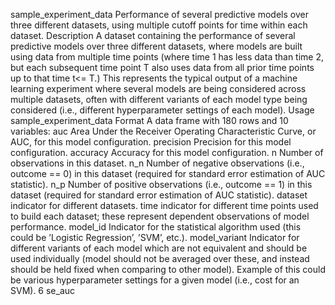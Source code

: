 
sample_experiment_data
Performance of several predictive models over three different datasets,
using multiple cutoff points for time within each dataset.
Description
A dataset containing the performance of several predictive models over three different datasets,
where models are built using data from multiple time points (where time 1 has less data than time
2, but each subsequent time point T also uses data from all prior time points up to that time t<=
T.) This represents the typical output of a machine learning experiment where several models are
being considered across multiple datasets, often with different variants of each model type being
considered (i.e., different hyperparameter settings of each model).
Usage
sample_experiment_data
Format
A data frame with 180 rows and 10 variables:
auc Area Under the Receiver Operating Characteristic Curve, or AUC, for this model configuration.
precision Precision for this model configuration.
accuracy Accuracy for this model configuration.
n Number of observations in this dataset.
n_n Number of negative observations (i.e., outcome == 0) in this dataset (required for standard
error estimation of AUC statistic).
n_p Number of positive observations (i.e., outcome == 1) in this dataset (required for standard
error estimation of AUC statistic).
dataset indicator for different datasets.
time indicator for different time points used to build each dataset; these represent dependent observations
of model performance.
model_id Indicator for the statistical algorithm used (this could be ’Logistic Regression’, ’SVM’,
etc.).
model_variant Indicator for different variants of each model which are not equivalent and should
be used individually (model should not be averaged over these, and instead should be held
fixed when comparing to other model). Example of this could be various hyperparameter
settings for a given model (i.e., cost for an SVM).
6 se_auc
